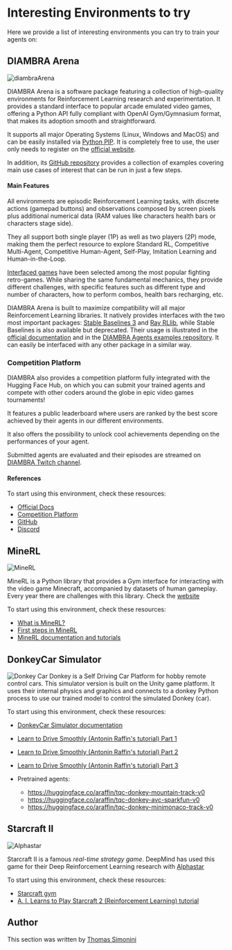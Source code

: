# Interesting Environments to try

Here we provide a list of interesting environments you can try to train your agents on:

## DIAMBRA Arena

<img src="https://huggingface.co/datasets/huggingface-deep-rl-course/course-images/resolve/main/en/unit12/diambraarena.png" alt="diambraArena"/>


DIAMBRA Arena is a software package featuring a collection of high-quality environments for Reinforcement Learning research and experimentation. It provides a standard interface to popular arcade emulated video games, offering a Python API fully compliant with OpenAI Gym/Gymnasium format, that makes its adoption smooth and straightforward.

It supports all major Operating Systems (Linux, Windows and MacOS) and can be easily installed via [Python PIP](https://pypi.org/project/diambra-arena/). It is completely free to use, the user only needs to register on the [official website](https://diambra.ai/register/).

In addition, its [GitHub repository](https://github.com/diambra/) provides a collection of examples covering main use cases of interest that can be run in just a few steps.

#### Main Features

All environments are episodic Reinforcement Learning tasks, with discrete actions (gamepad buttons) and observations composed by screen pixels plus additional numerical data (RAM values like characters health bars or characters stage side).

They all support both single player (1P) as well as two players (2P) mode, making them the perfect resource to explore Standard RL, Competitive Multi-Agent, Competitive Human-Agent, Self-Play, Imitation Learning and Human-in-the-Loop.

[Interfaced games](https://docs.diambra.ai/envs/games/) have been selected among the most popular fighting retro-games. While sharing the same fundamental mechanics, they provide different challenges, with specific features such as different type and number of characters, how to perform combos, health bars recharging, etc.

DIAMBRA Arena is built to maximize compatibility will all major Reinforcement Learning libraries. It natively provides interfaces with the two most important packages: [Stable Baselines 3](https://stable-baselines3.readthedocs.io/en/master/) and [Ray RLlib](https://docs.ray.io/en/latest/rllib/index.html), while Stable Baselines is also available but deprecated. Their usage is illustrated in the [official documentation](https://docs.diambra.ai/) and in the [DIAMBRA Agents examples repository](https://github.com/diambra/agents). It can easily be interfaced with any other package in a similar way.

### Competition Platform

DIAMBRA also provides a competition platform fully integrated with the Hugging Face Hub, on which you can submit your trained agents and compete with other coders around the globe in epic video games tournaments!

It features a public leaderboard where users are ranked by the best score achieved by their agents in our different environments.

It also offers the possibility to unlock cool achievements depending on the performances of your agent.

Submitted agents are evaluated and their episodes are streamed on [DIAMBRA Twitch channel](https://www.twitch.tv/diambra_ai).

#### References

To start using this environment, check these resources:
- [Official Docs](https://docs.diambra.ai/)
- [Competition Platform](https://diambra.ai)
- [GitHub](https://github.com/diambra/)
- [Discord](https://diambra.ai/discord)

## MineRL

<img src="https://huggingface.co/datasets/huggingface-deep-rl-course/course-images/resolve/main/en/unit12/minerl.jpg" alt="MineRL"/>


MineRL is a Python library that provides a Gym interface for interacting with the video game Minecraft, accompanied by datasets of human gameplay.
Every year there are challenges with this library. Check the [website](https://minerl.io/)

To start using this environment, check these resources:
- [What is MineRL?](https://www.youtube.com/watch?v=z6PTrGifupU)
- [First steps in MineRL](https://www.youtube.com/watch?v=8yIrWcyWGek)
- [MineRL documentation and tutorials](https://minerl.readthedocs.io/en/latest/)

## DonkeyCar Simulator

<img src="https://huggingface.co/datasets/huggingface-deep-rl-course/course-images/resolve/main/en/unit12/donkeycar.jpg" alt="Donkey Car"/>
Donkey is a Self Driving Car Platform for hobby remote control cars.
This simulator version is built on the Unity game platform. It uses their internal physics and graphics and connects to a donkey Python process to use our trained model to control the simulated Donkey (car).


To start using this environment, check these resources:
- [DonkeyCar Simulator documentation](https://docs.donkeycar.com/guide/deep_learning/simulator/)
- [Learn to Drive Smoothly (Antonin Raffin's tutorial) Part 1](https://www.youtube.com/watch?v=ngK33h00iBE)
- [Learn to Drive Smoothly (Antonin Raffin's tutorial) Part 2](https://www.youtube.com/watch?v=DUqssFvcSOY)
- [Learn to Drive Smoothly (Antonin Raffin's tutorial) Part 3](https://www.youtube.com/watch?v=v8j2bpcE4Rg)

- Pretrained agents:
  - https://huggingface.co/araffin/tqc-donkey-mountain-track-v0
  - https://huggingface.co/araffin/tqc-donkey-avc-sparkfun-v0
  - https://huggingface.co/araffin/tqc-donkey-minimonaco-track-v0


## Starcraft II

<img src="https://huggingface.co/datasets/huggingface-deep-rl-course/course-images/resolve/main/en/unit12/alphastar.jpg" alt="Alphastar"/>

Starcraft II is a famous *real-time strategy game*. DeepMind has used this game for their Deep Reinforcement Learning research with [Alphastar](https://www.deepmind.com/blog/alphastar-mastering-the-real-time-strategy-game-starcraft-ii)

To start using this environment, check these resources:
- [Starcraft gym](http://starcraftgym.com/)
- [A. I. Learns to Play Starcraft 2 (Reinforcement Learning) tutorial](https://www.youtube.com/watch?v=q59wap1ELQ4)

## Author

This section was written by <a href="https://twitter.com/ThomasSimonini"> Thomas Simonini</a>

